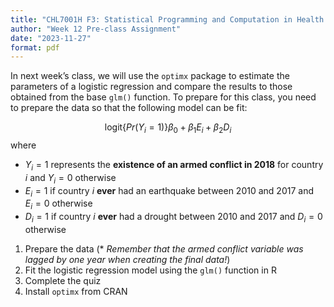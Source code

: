 ```yaml
---
title: "CHL7001H F3: Statistical Programming and Computation in Health Data"
author: "Week 12 Pre-class Assignment"
date: "2023-11-27"
format: pdf
---
```


In next week's class, we will use the `optimx` package to estimate the parameters of a logistic regression and compare the results to those obtained from the base `glm()` function. To prepare for this class, you need to prepare the data so that the following model can be fit:

$$
\text{logit}\left\{Pr(Y_{i} = 1)\right\} \beta_0 + \beta_1 E_{i} + \beta_2 D_{i}
$$
where 

* $Y_{i} = 1$ represents the **existence of an armed conflict in 2018** for country $i$ and $Y_{i} = 0$ otherwise
* $E_{i} = 1$ if country $i$ **ever** had an earthquake between 2010 and 2017 and $E_{i} = 0$ otherwise
* $D_{i} = 1$ if country $i$ **ever** had a drought between 2010 and 2017 and $D_{i} = 0$ otherwise

1. Prepare the data (\* *Remember that the armed conflict variable was lagged by one year when creating the final data!*)
2. Fit the logistic regression model using the `glm()` function in R
3. Complete the quiz
4. Install `optimx` from CRAN



